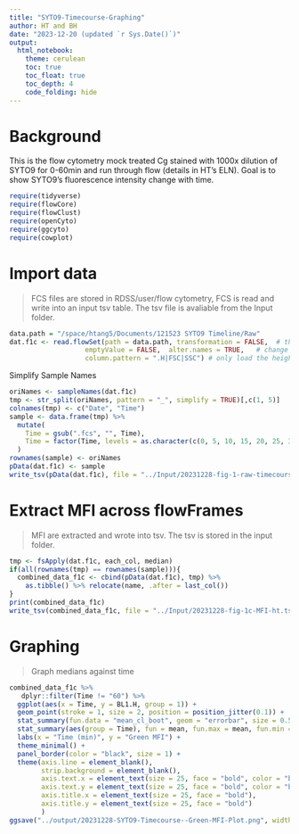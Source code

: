 ```yaml
---
title: "SYTO9-Timecourse-Graphing"
author: HT and BH
date: "2023-12-20 (updated `r Sys.Date()`)"
output:
  html_notebook:
    theme: cerulean
    toc: true
    toc_float: true
    toc_depth: 4
    code_folding: hide
---
```


# Background
This is the flow cytometry mock treated Cg stained with 1000x dilution of SYTO9 for 0-60min and run through flow (details in HT's ELN). Goal is to show SYTO9's fluorescence intensity change with time.

```r
require(tidyverse)
require(flowCore)
require(flowClust)
require(openCyto)
require(ggcyto)
require(cowplot)
```

# Import data
> FCS files are stored in RDSS/user/flow cytometry, FCS is read and write into an input tsv table. The tsv file is avaliable from the Input folder.

```r
data.path = "/space/htang5/Documents/121523 SYTO9 Timeline/Raw"
dat.f1c <- read.flowSet(path = data.path, transformation = FALSE,  # the original values are already linearized. 
                   emptyValue = FALSE,  alter.names = TRUE,   # change parameter names to R format
                   column.pattern = ".H|FSC|SSC") # only load the height variables for the fluorescent parameters
```

Simplify Sample Names
```r
oriNames <- sampleNames(dat.f1c)
tmp <- str_split(oriNames, pattern = "_", simplify = TRUE)[,c(1, 5)] 
colnames(tmp) <- c("Date", "Time") 
sample <- data.frame(tmp) %>%
  mutate(
    Time = gsub(".fcs", "", Time),
    Time = factor(Time, levels = as.character(c(0, 5, 10, 15, 20, 25, 30, 35, 40, 45, 50, 55, 60)))
  )
rownames(sample) <- oriNames
pData(dat.f1c) <- sample
write_tsv(pData(dat.f1c), file = "../Input/20231228-fig-1-raw-timecourse-data-ht.tsv")
```

# Extract MFI across flowFrames
>MFI are extracted and wrote into tsv. The tsv is stored in the input folder.

```r
tmp <- fsApply(dat.f1c, each_col, median)
if(all(rownames(tmp) == rownames(sample))){
  combined_data_f1c <- cbind(pData(dat.f1c), tmp) %>% 
    as.tibble() %>% relocate(name, .after = last_col())
}
print(combined_data_f1c)
write_tsv(combined_data_f1c, file = "../Input/20231228-fig-1c-MFI-ht.tsv")
```

# Graphing 

> Graph medians against time

```r
combined_data_f1c %>%
   dplyr::filter(Time != "60") %>%
  ggplot(aes(x = Time, y = BL1.H, group = 1)) +
  geom_point(stroke = 1, size = 2, position = position_jitter(0.1)) +
  stat_summary(fun.data = "mean_cl_boot", geom = "errorbar", size = 0.5, aes(group = Time), color = "red")+
  stat_summary(aes(group = Time), fun = mean, fun.max = mean, fun.min = mean, geom = "crossbar", color = "red", width = 0.5) +
  labs(x = "Time (min)", y = "Green MFI") +
  theme_minimal() +
  panel_border(color = "black", size = 1) +
  theme(axis.line = element_blank(),
        strip.background = element_blank(),
        axis.text.x = element_text(size = 25, face = "bold", color = "black"),  # Adjust size and face (bold)
        axis.text.y = element_text(size = 25, face = "bold", color = "black"),
        axis.title.x = element_text(size = 25, face = "bold"),
        axis.title.y = element_text(size = 25, face = "bold")
        )
ggsave("../output/20231228-SYTO9-Timecourse--Green-MFI-Plot.png", width = 10, height = 5)
```











